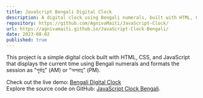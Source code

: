 ```yaml
---
title: JavaScript Bengali Digital Clock
description: A digital clock using Bengali numerals, built with HTML, CSS, and JavaScript.
repository: https://github.com/AgnivaMaiti/JavaScript-Clock/
url: https://agnivamaiti.github.io/JavaScript-Clock-Bengali/
date: 2023-08-02
published: true
---
```


This project is a simple digital clock built with HTML, CSS, and JavaScript that displays the current time using Bengali numerals and formats the session as "পূর্বাহ্ণ" (AM) or "অপরাহ্ণ" (PM).

Check out the live demo: [Bengali Digital Clock](https://agnivamaiti.github.io/JavaScript-Clock-Bengali/)  
Explore the source code on GitHub: [JavaScript Clock Bengali](https://github.com/AgnivaMaiti/JavaScript-Clock-Bengali).
